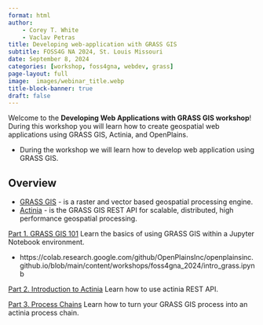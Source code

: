 ```yaml
---
format: html
author: 
    - Corey T. White
    - Vaclav Petras
title: Developing web-application with GRASS GIS 
subtitle: FOSS4G NA 2024, St. Louis Missouri
date: September 8, 2024
categories: [workshop, foss4gna, webdev, grass]
page-layout: full
image:  images/webinar_title.webp
title-block-banner: true
draft: false
---
```


Welcome to the **Developing Web Applications with GRASS GIS workshop**! During this workshop you will learn how to create geospatial web applications using GRASS GIS, Actinia, and OpenPlains. 

- During the workshop we will learn how to develop web application using GRASS GIS.

## Overview

* [GRASS GIS](https://grass.osgeo.org/) - is a raster and vector based geospatial processing engine.
* [Actinia](https://actinia-org.github.io/actinia-core/) - is the GRASS GIS REST API for scalable, distributed, high performance geospatial processing.

[Part 1. GRASS GIS 101](intro_grass.ipynb) Learn the basics of using GRASS GIS within a Jupyter Notebook environment.

- https://colab.research.google.com/github/OpenPlainsInc/openplainsinc.github.io/blob/main/content/workshops/foss4gna_2024/intro_grass.ipynb

[Part 2. Introduction to Actinia](intro_actinia.ipynb) Learn how to use actinia REST API.

[Part 3. Process Chains](process_chains.ipynb) Learn how to turn your GRASS GIS process into an actinia process chain.



